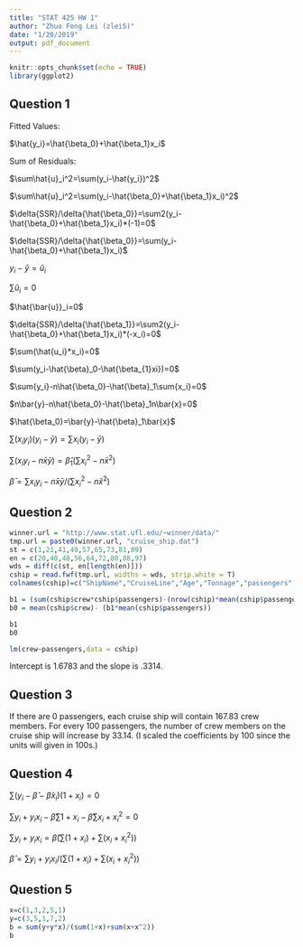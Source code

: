```yaml
---
title: "STAT 425 HW 1"
author: "Zhuo Feng Lei (zlei5)"
date: "1/20/2019"
output: pdf_document
---
```


```r
knitr::opts_chunk$set(echo = TRUE)
library(ggplot2)
```

## Question 1

Fitted Values:

$\hat{y_i}=\hat{\beta_0}+\hat{\beta_1}x_i$

Sum of Residuals:

$\sum\hat{u}_i^2=\sum(y_i-\hat{y_i})^2$

$\sum\hat{u}_i^2=\sum(y_i-\hat{\beta_0}+\hat{\beta_1}x_i)^2$

$\delta{SSR}/\delta{\hat{\beta_0}}=\sum2(y_i-\hat{\beta_0}+\hat{\beta_1}x_i)*(-1)=0$

$\delta{SSR}/\delta{\hat{\beta_0}}=\sum(y_i-\hat{\beta_0}+\hat{\beta_1}x_i)$

$y_i-\hat{y}=\hat{u}_i$

$\sum{\hat{u}}_i=0$

$\hat{\bar{u}}_i=0$

$\delta{SSR}/\delta{\hat{\beta_1}}=\sum2(y_i-\hat{\beta_0}+\hat{\beta_1}x_i)*(-x_i)=0$

$\sum(\hat{u_i}*x_i)=0$

$\sum(y_i-\hat{\beta}_0-\hat{\beta_{1}xi})=0$

$\sum{y_i}-n\hat{\beta_0}-\hat{\beta}_1\sum{x_i}=0$

$n\bar{y}-n\hat{\beta_0}-\hat{\beta}_1n\bar{x}=0$

$\hat{\beta_0}=\bar{y}-\hat{\beta}_1\bar{x}$

$\sum(x_iy_i)(y_i-\bar{y})=\sum{x_i}(y_i-\bar{y})$

$\sum(x_iy_i-n\bar{x}\bar{y})=\hat{\beta}_1(\sum{x_i^2}-n\bar{x}^2)$

$\bar{\beta}=\sum{x_iy_i}-n\bar{x}\bar{y}/(\sum{x_i}^2-n\hat{x}^2)$

## Question 2
```r
winner.url = "http://www.stat.ufl.edu/~winner/data/"
tmp.url = paste0(winner.url, "cruise_ship.dat")
st = c(1,21,41,49,57,65,73,81,89)
en = c(20,40,48,56,64,72,80,88,97)
wds = diff(c(st, en[length(en)]))
cship = read.fwf(tmp.url, widths = wds, strip.white = T)
colnames(cship)=c("ShipName","CruiseLine","Age","Tonnage","passengers", "Length","Cabins","pdensity","crew")
```

```r
b1 = (sum(cship$crew*cship$passengers)-(nrow(cship)*mean(cship$passengers)*mean(cship$crew)))/(sum(cship$passengers^2)-nrow(cship)*mean(cship$passengers)^2)
b0 = mean(cship$crew)- (b1*mean(cship$passengers))

b1
b0
```

```r
lm(crew~passengers,data = cship)
```
Intercept is 1.6783 and the slope is .3314. 

## Question 3
If there are 0 passengers, each cruise ship will contain 167.83 crew members. For every 100 passengers, the number of crew members on the cruise ship will increase by 33.14. (I scaled the coefficients by 100 since the units will given in 100s.)

## Question 4 
$\sum(y_i-\hat{\beta}-\hat{\beta}x_i)(1+x_i)=0$

$\sum{y_i+y_ix_i}-\hat{\beta}\sum{1+x_i}-\hat{\beta}\sum{x_i+x_i^2}=0$

$\sum{y_i+y_ix_i}=\hat{\beta}(\sum(1+x_i)+\sum(x_i+x_i^2))$

$\hat{\beta}=\sum{y_i+y_ix_i}/(\sum(1+x_i)+\sum(x_i+x_i^2))$

## Question 5 
```r
x=c(1,3,2,5,1)
y=c(3,5,1,7,2)
b = sum(y+y*x)/(sum(1+x)+sum(x+x^2))
b
```

